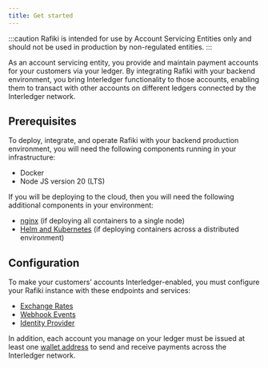 ```yaml
---
title: Get started
---
```



:::caution
Rafiki is intended for use by Account Servicing Entities only and should not be used in production by non-regulated entities.
:::

As an account servicing entity, you provide and maintain payment accounts for your customers via your ledger. By integrating Rafiki with your backend environment, you bring Interledger functionality to those accounts, enabling them to transact with other accounts on different ledgers connected by the Interledger network.

## Prerequisites

To deploy, integrate, and operate Rafiki with your backend production environment, you will need the following components running in your infrastructure:

- <LinkOut href='https://docs.docker.com/get-started/get-docker/'>
    Docker
  </LinkOut>
- <LinkOut href='https://nodejs.org/en/download/package-manager/current'>
    Node JS version 20 (LTS)
  </LinkOut>

If you will be deploying to the cloud, then you will need the following additional components in your environment:

- [nginx](/integration/deployment/prod/nginx) (if deploying all containers to a single node)
- [Helm and Kubernetes](/integration/deployment/prod/helm-k8s) (if deploying containers across a distributed environment)

## Configuration

To make your customers’ accounts Interledger-enabled, you must configure your Rafiki instance with these endpoints and services:

- [Exchange Rates](/integration/before-you-begin#exchange-rates)
- [Webhook Events](/integration/before-you-begin#webhook-events)
- [Identity Provider](/integration/before-you-begin#idp)

In addition, each account you manage on your ledger must be issued at least one [wallet address](/integration/deployment/peering#create-wallet-address) to send and receive payments across the Interledger network.
